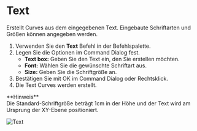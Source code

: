 
# Text

<Reference shortcut="" command="Text" button="" />

Erstellt Curves aus dem eingegebenen Text. Eingebaute Schriftarten und Größen können angegeben werden.

1. Verwenden Sie den **Text** Befehl in der Befehlspalette.
2. Legen Sie die Optionen im Command Dialog fest.
   - **Text box:** Geben Sie den Text ein, den Sie erstellen möchten.
   - **Font:** Wählen Sie die gewünschte Schriftart aus.
   - **Size:** Geben Sie die Schriftgröße an.
3. Bestätigen Sie mit OK im Command Dialog oder Rechtsklick.
4. Die Text Curves werden erstellt.

<Callout emoji="❗">
**Hinweis**<br />
Die Standard-Schriftgröße beträgt 1cm in der Höhe und der Text wird am Ursprung der XY-Ebene positioniert.
</Callout>

![Text](/img/text.gif)
